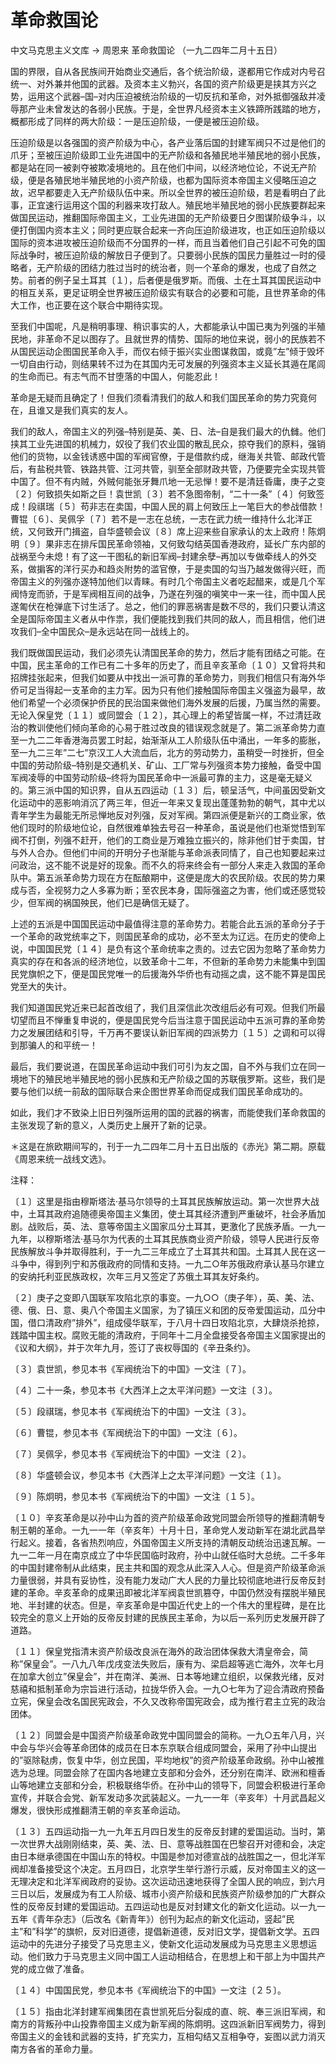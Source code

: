 # 革命救国论

中文马克思主义文库 -> 周恩来
革命救国论
（一九二四年二月十五日）

国的界限，自从各民族间开始商业交通后，各个统治阶级，遂都用它作成对内号召统一、对外兼并他国的武器。及资本主义勃兴，各国的资产阶级更是挟其方兴之势，运用这个武器--国--对内压迫被统治阶级的一切反抗和革命，对外抵御强敌并凌辱那产业未曾发达的各弱小民族。于是，全世界凡经资本主义铁蹄所践踏的地方，概都形成了同样的两大阶级：一是压迫阶级，一便是被压迫阶级。
 

压迫阶级是以各强国的资产阶级为中心，各产业落后国的封建军阀只不过是他们的爪牙；至被压迫阶级即工业先进国中的无产阶级和各殖民地半殖民地的弱小民族，都是站在同一被剥夺被欺凌境地的。且在他们中间，以经济地位论，不说无产阶级，便是各殖民地半殖民地的小资产阶级，也都为国际资本帝国主义侵略压迫之故，迟早都要走入无产阶级队伍中来。所以全世界的被压迫阶级，若是看明白了此事，正宜速行运用这个国的利器来攻打敌人。殖民地半殖民地的弱小民族要群起来做国民运动，推翻国际帝国主义，工业先进国的无产阶级要日夕图谋阶级争斗，以便打倒国内资本主义；同时更应联合起来一齐向压迫阶级进攻，也正如压迫阶级以国际的资本进攻被压迫阶级而不分国界的一样，而且当着他们自己引起不可免的国际战争时，被压迫阶级的解放日子便到了。只要弱小民族的国民力量胜过一时的侵略者，无产阶级的团结力胜过当时的统治者，则一个革命的爆发，也成了自然之势。前者的例子呈土耳其〔１〕，后者便是俄罗斯。而俄、土在土耳其国民运动中的相互关系，更足证明全世界被压迫阶级实有联合的必要和可能，且世界革命的伟大工作，也正要在这个联合中期待实现。

至我们中国呢，凡是稍明事理、稍识事实的人，大都能承认中国已夷为列强的半殖民地，非革命不足以图存了。且就世界的情势、国际的地位来说，弱小的民族若不从国民运动企图国民革命入手，而仅右倾于振兴实业图谋救国，或竟"左"倾于毁坏一切自由行动，则结果转不过为在其国内无可发展的列强资本主义延长其遁在尾闾的生命而已。有志气而不甘堕落的中国人，何能忍此！

革命是无疑而且确定了！但我们须看清我们的敌人和我们国民革命的势力究竟何在，且谁又是我们真实的友人。

我们的敌人，帝国主义的列强--特别是英、美、日、法--自是我们最大的仇雠。他们挟其工业先进国的机械力，奴役了我们农业国的散乱民众，掠夺我们的原料，强销他们的货物，以金钱诱惑中国的军阀官僚，于是借款约成，继海关共管、邮政代管后，有盐税共管、铁路共管、江河共管，驯至全部财政共管，乃便要完全实现共管中国了。但不有内贼，外贼何能张牙舞爪地一无忌惮！要不是清廷昏庸，庚子之变〔２〕何致损失如斯之巨！袁世凯〔３〕若不急图帝制，"二十一条"〔４〕何致签成！段祺瑞〔５〕苟非志在卖国，中国人民的肩上何致压上一笔巨大的参战借款！曹锟〔６〕、吴佩孚〔７〕若不是一志在总统，一志在武力统一维持什么北洋正统，又何致开门揖盗，自华盛顿会议〔８〕席上迎来些自家承认的太上政府！陈炯明〔９〕果非志在排斥国民革命领袖，又何致勾结英国香港政府，延长广东内部的战祸至今未熄！有了这一干图私的新旧军阀--封建余孽--再加以专做牵线人的外交系，做掮客的洋行买办和趋炎附势的滥官僚，于是卖国的勾当乃越发做得兴旺，而帝国主义的列强亦遂特加他们以青睐。有时几个帝国主义者吃起醋来，或是几个军阀恃宠而骄，于是军阀相互间的战争，乃遂在列强的嗔笑中一来一往，而中国人民遂匍伏在枪弹底下讨生活了。总之，他们的罪恶祸害是数不尽的，我们只要认清这全是国际帝国主义者从中作祟，我们便能找到我们共同的敌人，而且相信，他们进攻我们--全中国民众--是永远站在同一战线上的。

我们既做国民运动，我们必须先认清国民革命的势力，然后才能有团结之可能。在中国，民主革命的工作已有二十多年的历史了，而且辛亥革命〔１０〕又曾将共和招牌挂张起来，但我们如要从中找出一派可靠的革命势力，则我们相信只有海外华侨可足当得起一支革命的主力军。因为只有他们接触国际帝国主义强盗为最早，故他们希望一个必须保护侨民的民治国来做他们海外发展的后援，乃属当然的需要。无论入保皇党〔１１〕或同盟会〔１２〕，其心理上的希望皆属一样，不过清廷政治的教训使他们倾向革命的心易于胜过改良的错误观念就是了。第二派革命势力直至一九二二年香港海员罢工时起，始渐渐从工人阶级队伍中涌出，一年多的膨胀，至一九二三年"二七"京汉工人大流血后，北方的劳动势力，虽稍受一时挫折，但全中国的劳动阶级--特别是交通机关、矿山、工厂常与列强资本势力接触，备受中国军阀凌辱的中国劳动阶级--终将为国民革命中一派最可靠的主力，这是毫无疑义的。第三派中国的知识界，自从五四运动〔１３〕后，顿呈活气，中间虽因受新文化运动中的恶影响消沉了两三年，但近一年来又复现出蓬蓬勃勃的朝气，其中尤以青年学生为最能无所忌惮地反对列强，反对军阀。第四派便是新兴的工商业家，依他们现时的阶级地位论，自然很难单独去号召一种革命，虽说是他们也渐觉悟到军阀不打倒，列强不赶开，他们的工商业是万难独立振兴的，除非他们甘于卖国，甘与外人合办。但他们中间的开明分子也渐能与革命派表同情了，自己也知要起来过问政治，这不能不说是好的现象。而不久的将来终会有一部分人来走入救国的革命队中。第五派革命势力现在方在酝酿期中，这便是庞大的农民阶级。农民的势力果成与否，全视努力之人多寡为断；至农民本身，国际强盗之为害，他们或还感觉较少，但军阀的祸国殃民，他们已是确信无疑了。

上述的五派是中国国民运动中最值得注意的革命势力。若能合此五派的革命分子于一个革命的政党统率之下，则国民革命的成功，必不至太为辽远。在历史的使命上说，中国国民党〔１４〕是负有这个革命统率之责的。过去它因为忽略了革命势力真实的存在和各派的经济地位，以致革命十二年，不但新的革命势力未能集中到国民党旗帜之下，便是国民党唯一的后援海外华侨也有动摇之虞，这不能不算是国民党至大的失计。

我们知道国民党近来已起首改组了，我们且深信此次改组后必有可观。但我们所最切望而且不惮重复申说的，便是国民党今后当注意于国民运动中五派可靠的革命势力之发展团结和引导，千万再不要误认新旧军阀的四派势力〔１５〕之调和可以得到那骗人的和平统一！

最后，我们要说道，在国民革命运动中我们可引为友之国，自不外与我们立在同一境地下的殖民地半殖民地的弱小民族和无产阶级之国的苏联俄罗斯。这些，我们是要与他们以统一前敌的国际联合来企图世界革命而促成我们国民革命成功的。

如此，我们才不致染上旧日列强所运用的国的武器的祸害，而能使我们革命救国的主张发现了新的意义，人类历史上展开了新的记录。

＊这是在旅欧期间写的，刊于一九二四年二月十五日出版的《赤光》第二期。原载《周恩来统一战线文选》。

注释：

〔１〕这里是指由穆斯塔法·基马尔领导的土耳其民族解放运动。第一次世界大战中，土耳其政府追随德奥帝国主义集团，使土耳其经济遭到严重破坏，社会矛盾加剧。战败后，英、法、意等帝国主义国家瓜分土耳其，更激化了民族矛盾。一九一九年，以穆斯塔法·基马尔为代表的土耳其民族商业资产阶级，领导人民进行反帝民族解放斗争并取得胜利，于一九二三年成立了土耳其共和国。土耳其人民在这一斗争中，得到列宁和苏俄政府的同情和支持。一九二○年苏俄政府承认基马尔建立的安纳托利亚民族政权，次年三月又签定了苏俄土耳其友好条约。

〔２〕庚子之变即八国联军攻陷北京的事变。一九○○（庚子年），英、美、法、德、俄、日、意、奥八个帝国主义国家，为了镇压义和团的反帝爱国运动，瓜分中国，借口清政府"排外"，组成侵华联军，于八月十四日攻陷北京，大肆烧杀抢掠，践踏中国主权。腐败无能的清政府，于同年十二月全盘接受各帝国主义国家提出的《议和大纲》，并于次年九月，签订了丧权辱国的《辛丑条约》。

〔３〕袁世凯，参见本书《军阀统治下的中国》一文注〔７〕。

〔４〕二十一条，参见本书《大西洋上之太平洋问题》一文注〔３〕。

〔５〕段祺瑞，参见本书《军阀统治下的中国》一文注〔３〕。

〔６〕曹锟，参见本书《军阀统治下的中国》一文注〔６〕。

〔７〕吴佩孚，参见本书《军阀统治下的中国》一文注〔２〕。

〔８〕华盛顿会议，参见本书《大西洋上之太平洋问题》一文注〔１〕。

〔９〕陈炯明，参见本书《军阀统治下的中国》一文注〔１５〕。

〔１０〕辛亥革命是以孙中山为首的资产阶级革命政党同盟会所领导的推翻清朝专制王朝的革命。一九一一年（辛亥年）十月十日，革命党人发动新军在湖北武昌举行起义。接着，各省热烈响应，外国帝国主义所支持的清朝反动统治迅速瓦解。一九一二年一月在南京成立了中华民国临时政府，孙中山就任临时大总统。二千多年的中国封建帝制从此结束，民主共和国的观念从此深入人心。但是资产阶级革命派力量很弱，并具有妥协性，没有能力发动广大人民的力量比较彻底地进行反帝反封建的革命。辛亥革命的成果迅即被北洋军阀袁世凯篡夺，中国仍然没有摆脱半殖民地、半封建的状态。但是，辛亥革命是中国近代史上的一个伟大的里程碑，是在比较完全的意义上开始的反帝反封建的民族民主革命，为以后一系列历史发展开辟了道路。

〔１１〕保皇党指清末资产阶级改良派在海外的政治团体保救大清皇帝会，简称"保皇会"。一八九八年戊戌变法失败后，康有为、梁启超等逃亡海外，次年七月在加拿大创立"保皇会"，并在南洋、美洲、日本等地建立组织，以保救光绪，反对慈禧和抵制革命为宗旨进行活动，拉拢华侨入会。一九○七年为了迎合清政府预备立宪，保皇会改名国民宪政会，不久又改称帝国宪政会，成为推行君主立宪的政治团体。

〔１２〕同盟会是中国资产阶级革命政党中国同盟会的简称。一九○五年八月，兴中会与华兴会等革命团体的成员在日本东京联合组成同盟会，采用了孙中山提出的"驱除鞑虏，恢复中华，创立民国，平均地权"的资产阶级革命政纲。孙中山被推选为总理。同盟会除了在国内各地建立支部和分会外，还分别在南洋、欧洲和檀香山等地建立支部和分会，积极联络华侨。在孙中山的领导下，同盟会积极进行革命宣传，并联合会党、新军发动多次武装起义。一九一一年（辛亥年）十月武昌起义爆发，很快形成推翻清王朝的辛亥革命运动。

〔１３〕五四运动指一九一九年五月四日发生的反帝反封建的爱国运动。当时，第一次世界大战刚刚结束，英、美、法、日、意等战胜国在巴黎召开对德和会，决定由日本继承德国在中国山东的特权。中国是参加对德宣战的战胜国之一，但北洋军阀却准备接受这个决定。五月四日，北京学生举行游行示威，反对帝国主义的这一无理决定和北洋军阀政府的妥协。这次运动迅速地获得了全国人民的响应，到六月三日以后，发展成为有工人阶级、城市小资产阶级和民族资产阶级参加的广大群众性的反帝反封建的爱国运动。五四运动也是反对封建文化的新文化运动。以一九一五年《青年杂志》（后改名《新青年》）创刊为起点的新文化运动，竖起"民主"和"科学"的旗帜，反对旧道德，提倡新道德，反对旧文学，提倡新文学。五四运动中的先进分子接受了马克思主义，使新文化运动发展成为马克思主义思想运动。他们致力于马克思主义同中国工人运动相结合，在思想上和干部上为中国共产党的成立做了准备。

〔１４〕中国国民党，参见本书《军阀统治下的中国》一文注〔２５〕。

〔１５〕指由北洋封建军阀集团在袁世凯死后分裂成的直、皖、奉三派旧军阀，和南方的背叛孙中山投靠帝国主义成为新军阀的陈炯明。这四派新旧军阀势力，得到帝国主义的金钱和武器的支持，扩充实力，互相勾结又互相争夺，妄图以武力消灭南方各省的革命力量。

